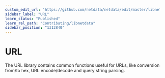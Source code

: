 ```yaml
---
custom_edit_url: "https://github.com/netdata/netdata/edit/master/libnetdata/url/README.md"
sidebar_label: "URL"
learn_status: "Published"
learn_rel_path: "Contributing/libnetdata"
sidebar_position: "1312840"
---
```



# URL

The URL library contains common functions useful for URLs, like conversion from/to hex, 
URL encode/decode and query string parsing. 

